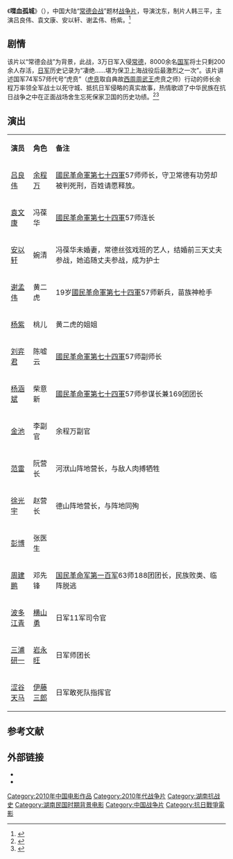 {{电影信息框
| 片名     = 《喋血孤城》
| 电影原名 = ''{{lang|en|Death and Glory in Changde}}''
| 图像     = Death and Glory in Changde poster.jpg
| 图像说明 = 海报
| 导演     = [[沈东|沈东]]
| 监制     = 赵海城、覃清香、唐中新、罗鹿鸣
| 制片     = [[韩三平|韩三平]]
| 编剧     = 马维干<br>连秀凤<br>沈东
| 剧本     = 
| 原著     = 
| 主演     = 吕良伟<br>袁文康<br>安以轩<br>谢孟伟<br>杨紫
| 主题曲   = 
| 片头曲   = 
| 片尾曲   = 
| 配乐     = 张磊、王佳
| 摄影     = 于学军
| 剪辑     = 杨晓英
| 制片商   = [[八一电影制片厂|八一电影制片厂]]
| 发行商   = [[中国电影集团|中国电影集团有限公司]]
| 上映日期 = 2010年8月19日（中国大陆）
| 片长     = 94分钟
| 产地     = {{CHNML}}
| 语言     = 普通话
| 预算     = 
| 票房     = 
| 前集     = 
| 续集     = 
}}
《'''喋血孤城'''》（{{lang-en|''Death and Glory in Changde''}}），中国大陆“[[常德会战|常德会战]]”题材[[战争片|战争片]]，导演沈东，制片人韩三平，主演吕良伟、袁文康、安以轩、谢孟伟、杨紫。<ref>{{cite news |author= |url=http://ent.qq.com/a/20101203/000371.htm |title=《喋血孤城》台湾受捧 谢孟伟亮相亚太影展红毯 |newspaper=腾讯网 |date=2010-12-03 |accessdate=2015-04-04 |archive-date=2015-04-10 |archive-url=https://web.archive.org/web/20150410060904/http://ent.qq.com/a/20101203/000371.htm |dead-url=no }}</ref>

==剧情==
{{Main|常德会战}}
该片以“常德会战”为背景，此战，3万日军入侵[[常德市|常德]]，8000余名[[中華民國國軍|国军]]将士只剩200余人存活，[[大日本帝国陆军|日军]]历史记录为“凄绝……堪为保卫上海战役后最激烈之一次”。该片讲述国军74军57师代号“虎贲”（[[虎贲|虎贲]]取自典故[[西周|西周]][[周武王|周武王]]虎贲之师）行动的师长余程万率领全军战士以死守城、抵抗日军侵略的真实故事，热情歌颂了中华民族在抗日战争之中在正面战场舍生忘死保家卫国的历史功绩。<ref>{{cite news |author= |url=http://ent.qq.com/a/20100819/000101.htm |title=战争巨制《喋血孤城》今日上映 十大看点解析 |newspaper=腾讯网 |date=2010-08-19 |accessdate=2015-04-04 |archive-date=2018-02-02 |archive-url=https://web.archive.org/web/20180202190111/http://ent.qq.com/a/20100819/000101.htm |dead-url=no }}</ref><ref>{{cite news |author= |url=http://ent.qq.com/a/20100817/000578.htm |title=柯俊雄等片商关注《喋血孤城》 9月初登陆台北 |newspaper=腾讯网 |date=2010-08-17 |accessdate=2015-04-04 |archive-date=2018-02-02 |archive-url=https://web.archive.org/web/20180202190218/http://ent.qq.com/a/20100817/000578.htm |dead-url=no }}</ref>

==演出==
{|class="wikitable" width="60%"
|- style="background:cornflowerblue; color:white" align=center
|style="width:6%"|'''演员'''||style="width:6%"|'''角色'''||style="width:48%"|'''备注'''
|-
| [[吕良伟|吕良伟]] || [[余程万|余程万]] || [[國民革命軍第七十四軍|國民革命軍第七十四軍]]57师师长，守卫常德有功劳却被判死刑，百姓请愿释放。
|-
| [[袁文康|袁文康]] || 冯葆华 || [[國民革命軍第七十四軍|國民革命軍第七十四軍]]57师连长
|- 
| [[安以轩|安以轩]] || 婉清 || 冯葆华未婚妻，常德丝弦戏班的艺人，结婚前三天丈夫参战，她追随丈夫参战，成为护士
|- 
| [[谢孟伟|谢孟伟]] || 黄二虎 || 19岁[[國民革命軍第七十四軍|國民革命軍第七十四軍]]57师新兵，苗族神枪手
|-
| [[杨紫|杨紫]] || 桃儿 || 黄二虎的姐姐
|-
| [[刘弈君|刘弈君]] || 陈嘘云 || [[國民革命軍第七十四軍|國民革命軍第七十四軍]]57师副师长
|- 
| [[杨涵斌|杨涵斌]] || 柴意新 || [[國民革命軍第七十四軍|國民革命軍第七十四軍]]57师参谋长兼169团团长
|- 
| [[金池|金池]] || 李副官 || 余程万副官
|-
| [[范雷|范雷]] || 阮营长 || 河洑山阵地营长，与敌人肉搏牺牲
|-
| [[徐光宇|徐光宇]] || 赵营长 || 德山阵地营长，与阵地同殉
|- 
| [[彭博|彭博]] || 张医生 ||   
|- 
| [[周建鹏|周建鹏]] || 邓先锋 || [[国民革命军第一百军|国民革命军第一百军]]63师188团团长，民族败类、临阵脱逃
|-
| [[波多江青|波多江青]] || [[横山勇|横山勇]] || 日军11军司令官
|-
| [[三浦研一|三浦研一]] || [[岩永旺|岩永旺]] || 日军师团长
|-
| [[涩谷天马|涩谷天马]] || [[伊藤三郎|伊藤三郎]] || 日军敢死队指挥官 
|}

==参考文献==
{{reflist}}

== 外部链接==
* {{douban}}
* {{Mtime|119388|喋血孤城}}

{{DEFAULTSORT:Die喋血孤城}}
[[Category:2010年中国电影作品|Category:2010年中国电影作品]]
[[Category:2010年代战争片|Category:2010年代战争片]]
[[Category:湖南抗战史|Category:湖南抗战史]]
[[Category:湖南民国时期背景电影|Category:湖南民国时期背景电影]]
[[Category:中国战争片|Category:中国战争片]]
[[Category:抗日戰爭電影|Category:抗日戰爭電影]]
